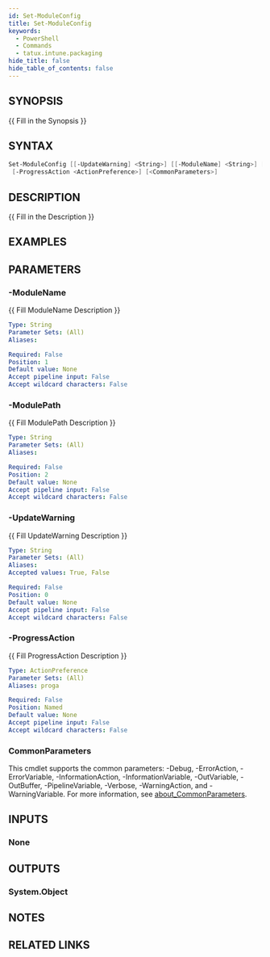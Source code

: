 ```yaml
---
id: Set-ModuleConfig
title: Set-ModuleConfig
keywords:
  - PowerShell
  - Commands
  - tatux.intune.packaging
hide_title: false
hide_table_of_contents: false
---
```


## SYNOPSIS

\{\{ Fill in the Synopsis \}\}

## SYNTAX

```powershell
Set-ModuleConfig [[-UpdateWarning] <String>] [[-ModuleName] <String>] [[-ModulePath] <String>]
 [-ProgressAction <ActionPreference>] [<CommonParameters>]
```

## DESCRIPTION

\{\{ Fill in the Description \}\}

## EXAMPLES

## PARAMETERS

### -ModuleName

\{\{ Fill ModuleName Description \}\}

```yaml
Type: String
Parameter Sets: (All)
Aliases:

Required: False
Position: 1
Default value: None
Accept pipeline input: False
Accept wildcard characters: False
```

### -ModulePath

\{\{ Fill ModulePath Description \}\}

```yaml
Type: String
Parameter Sets: (All)
Aliases:

Required: False
Position: 2
Default value: None
Accept pipeline input: False
Accept wildcard characters: False
```

### -UpdateWarning

\{\{ Fill UpdateWarning Description \}\}

```yaml
Type: String
Parameter Sets: (All)
Aliases:
Accepted values: True, False

Required: False
Position: 0
Default value: None
Accept pipeline input: False
Accept wildcard characters: False
```

### -ProgressAction

\{\{ Fill ProgressAction Description \}\}

```yaml
Type: ActionPreference
Parameter Sets: (All)
Aliases: proga

Required: False
Position: Named
Default value: None
Accept pipeline input: False
Accept wildcard characters: False
```

### CommonParameters

This cmdlet supports the common parameters: -Debug, -ErrorAction, -ErrorVariable, -InformationAction, -InformationVariable, -OutVariable, -OutBuffer, -PipelineVariable, -Verbose, -WarningAction, and -WarningVariable. For more information, see [about_CommonParameters](http://go.microsoft.com/fwlink/?LinkID=113216).

## INPUTS

### None

## OUTPUTS

### System.Object

## NOTES

## RELATED LINKS
